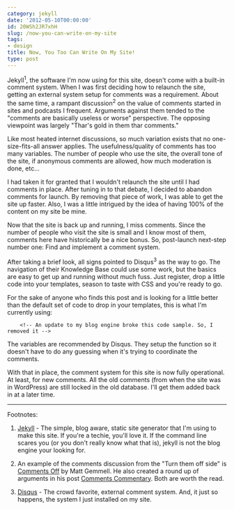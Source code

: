 ```yaml
---
category: jekyll
date: '2012-05-10T00:00:00'
id: 20WSh2JR7xhH
slug: /now-you-can-write-on-my-site
tags:
- design
title: Now, You Too Can Write On My Site!
type: post
---
```


Jekyll<sup>1</sup>, the software I'm now using for this site, doesn't come with a built-in comment system. When I was first deciding how to relaunch the site, getting an external system setup for comments was a requirement. About the same time, a rampant discussion<sup>2</sup> on the value of comments started in sites and podcasts I frequent. Arguments against them tended to the "comments are basically useless or worse" perspective. The opposing viewpoint was largely "Thar's gold in them thar comments."

Like most heated internet discussions, so much variation exists that no one-size-fits-all answer applies. The usefulness/quality of comments has too many variables. The number of people who use the site, the overall tone of the site, if anonymous comments are allowed, how much moderation is done, etc... 

I had taken it for granted that I wouldn't relaunch the site until I had comments in place. After tuning in to that debate, I decided to abandon comments for launch. By removing that piece of work, I was able to get the site up faster. Also, I was a little intrigued by the idea of having 100% of the content on my site be mine. 

Now that the site is back up and running, I miss comments. Since the number of people who visit the site is small and I know most of them, comments here have historically be a nice bonus. So, post-launch next-step number one: Find and implement a comment system. 

After taking a brief look, all signs pointed to Disqus<sup>3</sup> as the way to go. The navigation of their Knowledge Base could use some work, but the basics are easy to get up and running without much fuss. Just register, drop a little code into your templates, season to taste with CSS and you're ready to go.

For the sake of anyone who finds this post and is looking for a little better than the default set of code to drop in your templates, this is what I'm currently using:


```html{numberLines: true}
    <!-- An update to my blog engine broke this code sample. So, I removed it -->
```


The variables are recommended by Disqus. They setup the function so it doesn't have to do any guessing when it's trying to coordinate the comments.

With that in place, the comment system for this site is now fully operational. At least, for new comments. All the old comments (from when the site was in WordPress) are still locked in the old database. I'll get them added back in at a later time. 


---


Footnotes:

1. [Jekyll](https://github.com/mojombo/jekyll/wiki) - The simple, blog aware, static site generator that I'm using to make this site. If you're a techie, you'll love it. If the command line scares you (or you don't really know what that is), jekyll is not the blog engine your looking for. 

2. An example of the comments discussion from the "Turn them off side" is [Comments Off](http://mattgemmell.com/2011/11/29/comments-off/) by Matt Gemmell. He also created a round up of arguments in his post [Comments Commentary](http://mattgemmell.com/2012/01/07/comments-commentary/). Both are worth the read. 

3. [Disqus](https://disqus.com/) - The crowd favorite, external comment system. And, it just so happens, the system I just installed on my site.